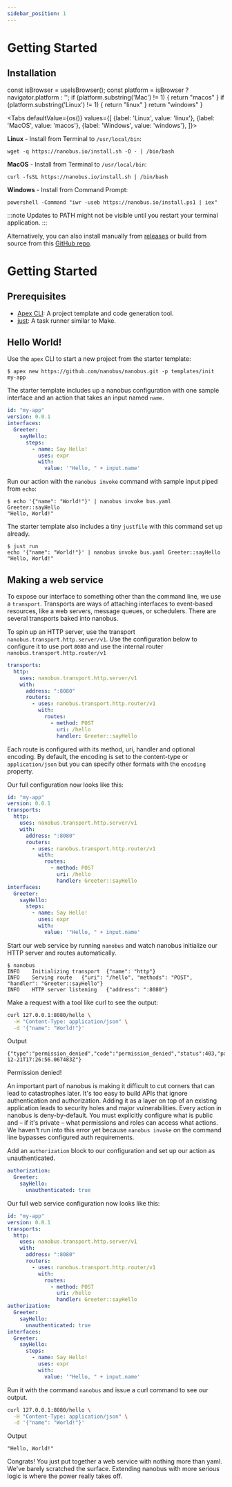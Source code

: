 ```yaml
---
sidebar_position: 1
---
```



# Getting Started


## Installation

  const isBrowser = useIsBrowser();
  const platform = isBrowser ? navigator.platform : '';
  if (platform.substring('Mac') != 1) {
    return "macos"
  }
  if (platform.substring('Linux') != 1) {
    return "linux"
  }
  return "windows"
}

<Tabs
  defaultValue={os()}
  values={[
    {label: 'Linux', value: 'linux'},
    {label: 'MacOS', value: 'macos'},
    {label: 'Windows', value: 'windows'},
  ]}>
  <TabItem value="linux">

**Linux** - Install from Terminal to `/usr/local/bin`:

```shell
wget -q https://nanobus.io/install.sh -O - | /bin/bash
```

  </TabItem>
  <TabItem value="macos">

**MacOS** - Install from Terminal to `/usr/local/bin`:

```shell
curl -fsSL https://nanobus.io/install.sh | /bin/bash
```

  </TabItem>

  <TabItem value="windows">

**Windows** - Install from Command Prompt:

```shell
powershell -Command "iwr -useb https://nanobus.io/install.ps1 | iex"
```

:::note
Updates to PATH might not be visible until you restart your terminal application.
:::

  </TabItem>
</Tabs>

Alternatively, you can also install manually from [releases](https://github.com/nanobus/nanobbus/releases) or build from source from this [GitHub repo](https://github.com/nanobus/nanobus).

# Getting Started

## Prerequisites

- [Apex CLI][apex]: A project template and code generation tool.
- [just]: A task runner similar to Make.

## Hello World!

Use the `apex` CLI to start a new project from the starter template:

```console
$ apex new https://github.com/nanobus/nanobus.git -p templates/init my-app
```

The starter template includes up a nanobus configuration with one sample interface and an action that takes an input named `name`.

```yaml
id: "my-app"
version: 0.0.1
interfaces:
  Greeter:
    sayHello:
      steps:
        - name: Say Hello!
          uses: expr
          with:
            value: '"Hello, " + input.name'
```

Run our action with the `nanobus invoke` command with sample input piped from `echo`:

```console
$ echo '{"name": "World!"}' | nanobus invoke bus.yaml Greeter::sayHello
"Hello, World!"
```

The starter template also includes a tiny `justfile` with this command set up already.

```console
$ just run
echo '{"name": "World!"}' | nanobus invoke bus.yaml Greeter::sayHello
"Hello, World!"
```

## Making a web service

To expose our interface to something other than the command line, we use a `transport`. Transports are ways of attaching interfaces to event-based resources, like a web servers, message queues, or schedulers. There are several transports baked into nanobus.

To spin up an HTTP server, use the transport `nanobus.transport.http.server/v1`. Use the configuration below to configure it to use port `8080` and use the internal router `nanobus.transport.http.router/v1`

```yaml
transports:
  http:
    uses: nanobus.transport.http.server/v1
    with:
      address: ":8080"
      routers:
        - uses: nanobus.transport.http.router/v1
          with:
            routes:
              - method: POST
                uri: /hello
                handler: Greeter::sayHello
```

Each route is configured with its method, uri, handler and optional encoding. By default, the encoding is set to the content-type or `application/json` but you can specify other formats with the `encoding` property.

Our full configuration now looks like this:

```yaml
id: "my-app"
version: 0.0.1
transports:
  http:
    uses: nanobus.transport.http.server/v1
    with:
      address: ":8080"
      routers:
        - uses: nanobus.transport.http.router/v1
          with:
            routes:
              - method: POST
                uri: /hello
                handler: Greeter::sayHello
interfaces:
  Greeter:
    sayHello:
      steps:
        - name: Say Hello!
          uses: expr
          with:
            value: '"Hello, " + input.name'
```

Start our web service by running `nanobus` and watch nanobus initialize our HTTP server and routes automatically.

```console
$ nanobus
INFO	Initializing transport	{"name": "http"}
INFO	Serving route	{"uri": "/hello", "methods": "POST", "handler": "Greeter::sayHello"}
INFO	HTTP server listening	{"address": ":8080"}
```

Make a request with a tool like curl to see the output:

```sh
curl 127.0.0.1:8080/hello \
  -H "Content-Type: application/json" \
  -d '{"name": "World!"}'
```

Output

```
{"type":"permission_denied","code":"permission_denied","status":403,"path":"/hello","timestamp":"2022-12-21T17:26:56.067483Z"}
```

Permission denied!

An important part of nanobus is making it difficult to cut corners that can lead to catastrophes later. It's too easy to build APIs that ignore authentication and authorization. Adding it as a layer on top of an existing application leads to security holes and major vulnerabilities. Every action in nanobus is deny-by-default. You must explicitly configure what is public and – if it's private – what permissions and roles can access what actions. We haven't run into this error yet because `nanobus invoke` on the command line bypasses configured auth requirements.

Add an `authorization` block to our configuration and set up our action as unauthenticated.

```yaml
authorization:
  Greeter:
    sayHello:
      unauthenticated: true
```

Our full web service configuration now looks like this:

```yaml
id: "my-app"
version: 0.0.1
transports:
  http:
    uses: nanobus.transport.http.server/v1
    with:
      address: ":8080"
      routers:
        - uses: nanobus.transport.http.router/v1
          with:
            routes:
              - method: POST
                uri: /hello
                handler: Greeter::sayHello
authorization:
  Greeter:
    sayHello:
      unauthenticated: true
interfaces:
  Greeter:
    sayHello:
      steps:
        - name: Say Hello!
          uses: expr
          with:
            value: '"Hello, " + input.name'
```

Run it with the command `nanobus` and issue a curl command to see our output.


```sh
curl 127.0.0.1:8080/hello \
  -H "Content-Type: application/json" \
  -d '{"name": "World!"}'
```

Output

```
"Hello, World!"
```

Congrats! You just put together a web service with nothing more than yaml. We've barely scratched the surface. Extending nanobus with more serious logic is where the power really takes off.


[apex]: https://apexlang.io
[just]: https://github.com/casey/just#packages
[nanobus]: https://github.com/nanobus/nanobus